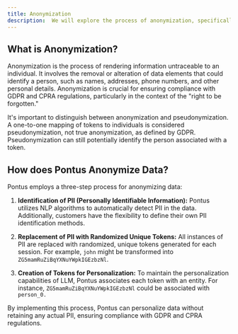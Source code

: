 ```yaml
---
title: Anonymization
description:  We will explore the process of anonymization, specifically how Pontus anonymizes data and deidentifies personal information while preserving the power of LLM (Large Language Models). 
---
```



## What is Anonymization?

Anonymization is the process of rendering information untraceable to an individual. It involves the removal or alteration of data elements that could identify a person, such as names, addresses, phone numbers, and other personal details. Anonymization is crucial for ensuring compliance with GDPR and CPRA regulations, particularly in the context of the "right to be forgotten."


<Warning>
It's important to distinguish between anonymization and pseudonymization. A one-to-one mapping of tokens to individuals is considered pseudonymization, not true anonymization, as defined by GDPR. Pseudonymization can still potentially identify the person associated with a token.
</Warning>

## How does Pontus Anonymize Data?

Pontus employs a three-step process for anonymizing data:

1. **Identification of PII (Personally Identifiable Information):** Pontus utilizes NLP algorithms to automatically detect PII in the data. Additionally, customers have the flexibility to define their own PII identification methods.

2. **Replacement of PII with Randomized Unique Tokens:** All instances of PII are replaced with randomized, unique tokens generated for each session. For example, `john` might be transformed into `ZG5mamRuZiBqYXNuYWpkIGEzbzNl`.

3. **Creation of Tokens for Personalization:** To maintain the personalization capabilities of LLM, Pontus associates each token with an entity. For instance, `ZG5mamRuZiBqYXNuYWpkIGEzbzNl` could be associated with `person_0.`

By implementing this process, Pontus can personalize data without retaining any actual PII, ensuring compliance with GDPR and CPRA regulations.
